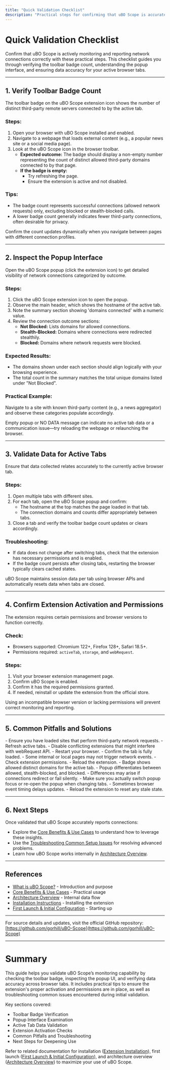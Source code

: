 ```yaml
---
title: "Quick Validation Checklist"
description: "Practical steps for confirming that uBO Scope is accurately monitoring and reporting remote server connections in your browser. Includes how to check the toolbar badge, interpret the popup, and validate that data appears as expected for active tabs."
---
```


# Quick Validation Checklist

Confirm that uBO Scope is actively monitoring and reporting network connections correctly with these practical steps. This checklist guides you through verifying the toolbar badge count, understanding the popup interface, and ensuring data accuracy for your active browser tabs.

---

## 1. Verify Toolbar Badge Count

The toolbar badge on the uBO Scope extension icon shows the number of distinct third-party remote servers connected to by the active tab.

### Steps:

1. Open your browser with uBO Scope installed and enabled.
2. Navigate to a webpage that loads external content (e.g., a popular news site or a social media page).
3. Look at the uBO Scope icon in the browser toolbar.
   - **Expected outcome:** The badge should display a non-empty number representing the count of distinct allowed third-party domains connected to by that page.
   - **If the badge is empty:**
      - Try refreshing the page.
      - Ensure the extension is active and not disabled.

### Tips:
- The badge count represents successful connections (allowed network requests) only, excluding blocked or stealth-blocked calls.
- A lower badge count generally indicates fewer third-party connections, often desirable for privacy.

<Check>
Confirm the count updates dynamically when you navigate between pages with different connection profiles.
</Check>

---

## 2. Inspect the Popup Interface

Open the uBO Scope popup (click the extension icon) to get detailed visibility of network connections categorized by outcome.

### Steps:

1. Click the uBO Scope extension icon to open the popup.
2. Observe the main header, which shows the hostname of the active tab.
3. Note the summary section showing 'domains connected' with a numeric value.
4. Review the connection outcome sections:
   - **Not Blocked:** Lists domains for allowed connections.
   - **Stealth-Blocked:** Domains where connections were redirected stealthily.
   - **Blocked:** Domains where network requests were blocked.

### Expected Results:
- The domains shown under each section should align logically with your browsing experience.
- The total count in the summary matches the total unique domains listed under "Not Blocked".

### Practical Example:
Navigate to a site with known third-party content (e.g., a news aggregator) and observe these categories populate accordingly.

<Warning>
Empty popup or NO DATA message can indicate no active tab data or a communication issue—try reloading the webpage or relaunching the browser.
</Warning>

---

## 3. Validate Data for Active Tabs

Ensure that data collected relates accurately to the currently active browser tab.

### Steps:

1. Open multiple tabs with different sites.
2. For each tab, open the uBO Scope popup and confirm:
   - The hostname at the top matches the page loaded in that tab.
   - The connection domains and counts differ appropriately between tabs.
3. Close a tab and verify the toolbar badge count updates or clears accordingly.

### Troubleshooting:
- If data does not change after switching tabs, check that the extension has necessary permissions and is enabled.
- If the badge count persists after closing tabs, restarting the browser typically clears cached states.

<Info>
uBO Scope maintains session data per tab using browser APIs and automatically resets data when tabs are closed.
</Info>

---

## 4. Confirm Extension Activation and Permissions

The extension requires certain permissions and browser versions to function correctly.

### Check:
- Browsers supported: Chromium 122+, Firefox 128+, Safari 18.5+.
- Permissions required: `activeTab`, `storage`, and `webRequest`.

### Steps:
1. Visit your browser extension management page.
2. Confirm uBO Scope is enabled.
3. Confirm it has the required permissions granted.
4. If needed, reinstall or update the extension from the official store.

<Tip>
Using an incompatible browser version or lacking permissions will prevent correct monitoring and reporting.
</Tip>

---

## 5. Common Pitfalls and Solutions

<AccordionGroup title="Troubleshooting Quick Validation">
<Accordion title='Badge Never Updates or Shows Zero'>
- Ensure you have loaded sites that perform third-party network requests.
- Refresh active tabs.
- Disable conflicting extensions that might interfere with webRequest API.
- Restart your browser.
</Accordion>
<Accordion title='Popup Shows NO DATA or No Domains Listed'>
- Confirm the tab is fully loaded.
- Some internal or local pages may not trigger network events.
- Check extension permissions.
- Reload the extension.
</Accordion>
<Accordion title='Counts Seem Inconsistent Between Badge and Popup'>
- Badge shows allowed distinct domains for the active tab.
- Popup differentiates between allowed, stealth-blocked, and blocked.
- Differences may arise if connections redirect or fail silently.
</Accordion>
<Accordion title='Data Does Not Update When Switching Tabs'>
- Make sure you actually switch popup focus or re-open the popup when changing tabs.
- Sometimes browser event timing delays updates.
- Reload the extension to reset any stale state.
</Accordion>
</AccordionGroup>

---

## 6. Next Steps

Once validated that uBO Scope accurately reports connections:

- Explore the [Core Benefits & Use Cases](../overview/introduction-and-value/core-benefits) to understand how to leverage these insights.
- Use the [Troubleshooting Common Setup Issues](../getting-started/getting-up-and-running/common-setup-issues) for resolving advanced problems.
- Learn how uBO Scope works internally in [Architecture Overview](../../overview/how-it-works-architecture/architecture-overview).

---

## References

- [What is uBO Scope?](../../overview/introduction-and-value/what-is-ubo-scope) - Introduction and purpose
- [Core Benefits & Use Cases](../../overview/introduction-and-value/core-benefits) - Practical usage
- [Architecture Overview](../../overview/how-it-works-architecture/architecture-overview) - Internal data flow
- [Installation Instructions](../../../getting-started/installation-setup/installation-instructions) - Installing the extension
- [First Launch & Initial Configuration](../../../getting-started/installation-setup/first-launch-initial-configuration) - Starting up

---

For source details and updates, visit the official GitHub repository: [https://github.com/gorhill/uBO-Scope](https://github.com/gorhill/uBO-Scope)

---

# Summary

This guide helps you validate uBO Scope’s monitoring capability by checking the toolbar badge, inspecting the popup UI, and verifying data accuracy across browser tabs. It includes practical tips to ensure the extension's proper activation and permissions are in place, as well as troubleshooting common issues encountered during initial validation.

Key sections covered:
- Toolbar Badge Verification
- Popup Interface Examination
- Active Tab Data Validation
- Extension Activation Checks
- Common Pitfalls and Troubleshooting
- Next Steps for Deepening Use

Refer to related documentation for installation ([Extension Installation](../installation-setup/installation-instructions)), first launch ([First Launch & Initial Configuration](../installation-setup/first-launch-initial-configuration)), and architecture overview ([Architecture Overview](../../overview/how-it-works-architecture/architecture-overview)) to maximize your use of uBO Scope.